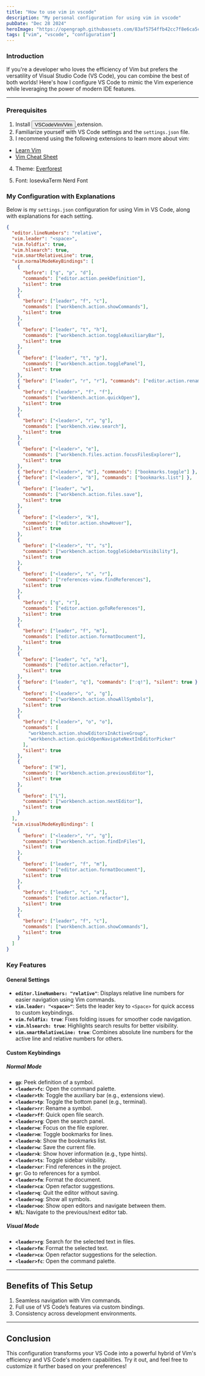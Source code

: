 ```yaml
---
title: "How to use vim in vscode"
description: "My personal configuration for using vim in vscode"
pubDate: "Dec 28 2024"
heroImage: "https://opengraph.githubassets.com/83af5754ffb42cc7f8e6ca5cfe6994e2a04b9bc4b9a0ea5339911b6c4bff5cc0/VSCodeVim/Vim"
tags: ["vim", "vscode", "configuration"]
---
```



### Introduction

If you're a developer who loves the efficiency of Vim but prefers the versatility of Visual Studio Code (VS Code), you can combine the best of both worlds! Here's how I configure VS Code to mimic the Vim experience while leveraging the power of modern IDE features.

---

### Prerequisites

1. Install
   <a href="https://marketplace.visualstudio.com/items?itemName=vscodevim.vim">
     <Button client:load variant="link">
       VSCodeVim/Vim
     </Button>
   </a>
   extension.
2. Familiarize yourself with VS Code settings and the `settings.json` file.
3. I recommend using the following extensions to learn more about vim:
- [Learn Vim](https://marketplace.visualstudio.com/items?itemName=vintharas.learn-vim)
- [Vim Cheat Sheet](https://marketplace.visualstudio.com/items?itemName=AndenetAlexander.vim-cheatsheet)


4. Theme: [Everforest](https://marketplace.visualstudio.com/items?itemName=sainnhe.everforest)

5. Font: IosevkaTerm Nerd Font

### My Configuration with Explanations

Below is my `settings.json` configuration for using Vim in VS Code, along with explanations for each setting.

```json
{
  "editor.lineNumbers": "relative",
  "vim.leader": "<space>",
  "vim.foldfix": true,
  "vim.hlsearch": true,
  "vim.smartRelativeLine": true,
  "vim.normalModeKeyBindings": [
    {
      "before": ["g", "p", "d"],
      "commands": ["editor.action.peekDefinition"],
      "silent": true
    },
    {
      "before": ["leader", "f", "c"],
      "commands": ["workbench.action.showCommands"],
      "silent": true
    },
    {
      "before": ["leader", "t", "h"],
      "commands": ["workbench.action.toggleAuxiliaryBar"],
      "silent": true
    },
    {
      "before": ["leader", "t", "p"],
      "commands": ["workbench.action.togglePanel"],
      "silent": true
    },
    { "before": ["leader", "r", "r"], "commands": ["editor.action.rename"] },
    {
      "before": ["<leader>", "f", "f"],
      "commands": ["workbench.action.quickOpen"],
      "silent": true
    },
    {
      "before": ["<leader>", "r", "g"],
      "commands": ["workbench.view.search"],
      "silent": true
    },
    {
      "before": ["<leader>", "e"],
      "commands": ["workbench.files.action.focusFilesExplorer"],
      "silent": true
    },
    { "before": ["<leader>", "m"], "commands": ["bookmarks.toggle"] },
    { "before": ["<leader>", "b"], "commands": ["bookmarks.list"] },
    {
      "before": ["leader", "w"],
      "commands": ["workbench.action.files.save"],
      "silent": true
    },
    {
      "before": ["<leader>", "k"],
      "commands": ["editor.action.showHover"],
      "silent": true
    },
    {
      "before": ["<leader>", "t", "s"],
      "commands": ["workbench.action.toggleSidebarVisibility"],
      "silent": true
    },
    {
      "before": ["<leader>", "x", "r"],
      "commands": ["references-view.findReferences"],
      "silent": true
    },
    {
      "before": ["g", "r"],
      "commands": ["editor.action.goToReferences"],
      "silent": true
    },
    {
      "before": ["leader", "f", "m"],
      "commands": ["editor.action.formatDocument"],
      "silent": true
    },
    {
      "before": ["leader", "c", "a"],
      "commands": ["editor.action.refactor"],
      "silent": true
    },
    { "before": ["leader", "q"], "commands": [":q!"], "silent": true },
    {
      "before": ["<leader>", "o", "g"],
      "commands": ["workbench.action.showAllSymbols"],
      "silent": true
    },
    {
      "before": ["<leader>", "o", "o"],
      "commands": [
        "workbench.action.showEditorsInActiveGroup",
        "workbench.action.quickOpenNavigateNextInEditorPicker"
      ],
      "silent": true
    },
    {
      "before": ["H"],
      "commands": ["workbench.action.previousEditor"],
      "silent": true
    },
    {
      "before": ["L"],
      "commands": ["workbench.action.nextEditor"],
      "silent": true
    }
  ],
  "vim.visualModeKeyBindings": [
    {
      "before": ["<leader>", "r", "g"],
      "commands": ["workbench.action.findInFiles"],
      "silent": true
    },
    {
      "before": ["leader", "f", "m"],
      "commands": ["editor.action.formatDocument"],
      "silent": true
    },
    {
      "before": ["leader", "c", "a"],
      "commands": ["editor.action.refactor"],
      "silent": true
    },
    {
      "before": ["leader", "f", "c"],
      "commands": ["workbench.action.showCommands"],
      "silent": true
    }
  ]
}
```

### Key Features

#### General Settings

- **`editor.lineNumbers: "relative"`**: Displays relative line numbers for easier navigation using Vim commands.
- **`vim.leader: "<space>"`**: Sets the leader key to `<Space>` for quick access to custom keybindings.
- **`vim.foldfix: true`**: Fixes folding issues for smoother code navigation.
- **`vim.hlsearch: true`**: Highlights search results for better visibility.
- **`vim.smartRelativeLine: true`**: Combines absolute line numbers for the active line and relative numbers for others.

#### Custom Keybindings

##### Normal Mode

- **`gp`**: Peek definition of a symbol.
- **`<leader>fc`**: Open the command palette.
- **`<leader>th`**: Toggle the auxiliary bar (e.g., extensions view).
- **`<leader>tp`**: Toggle the bottom panel (e.g., terminal).
- **`<leader>rr`**: Rename a symbol.
- **`<leader>ff`**: Quick open file search.
- **`<leader>rg`**: Open the search panel.
- **`<leader>e`**: Focus on the file explorer.
- **`<leader>m`**: Toggle bookmarks for lines.
- **`<leader>b`**: Show the bookmarks list.
- **`<leader>w`**: Save the current file.
- **`<leader>k`**: Show hover information (e.g., type hints).
- **`<leader>ts`**: Toggle sidebar visibility.
- **`<leader>xr`**: Find references in the project.
- **`gr`**: Go to references for a symbol.
- **`<leader>fm`**: Format the document.
- **`<leader>ca`**: Open refactor suggestions.
- **`<leader>q`**: Quit the editor without saving.
- **`<leader>og`**: Show all symbols.
- **`<leader>oo`**: Show open editors and navigate between them.
- **`H`/`L`**: Navigate to the previous/next editor tab.

##### Visual Mode

- **`<leader>rg`**: Search for the selected text in files.
- **`<leader>fm`**: Format the selected text.
- **`<leader>ca`**: Open refactor suggestions for the selection.
- **`<leader>fc`**: Open the command palette.

---

## Benefits of This Setup

1. Seamless navigation with Vim commands.
2. Full use of VS Code’s features via custom bindings.
3. Consistency across development environments.

---

## Conclusion

This configuration transforms your VS Code into a powerful hybrid of Vim's efficiency and VS Code's modern capabilities. Try it out, and feel free to customize it further based on your preferences!
